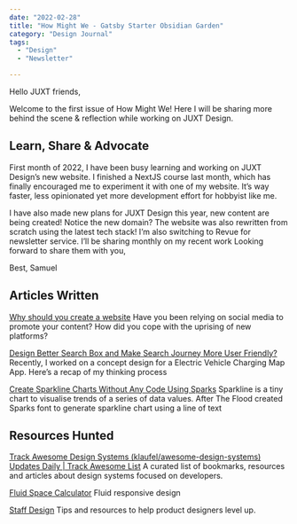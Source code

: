 ```yaml
---
date: "2022-02-28"
title: "How Might We - Gatsby Starter Obsidian Garden"
category: "Design Journal"
tags:
  - "Design"
  - "Newsletter"

---
```


Hello JUXT friends,

Welcome to the first issue of How Might We! Here I will be sharing more behind the scene & reflection while working on JUXT Design.

## Learn, Share & Advocate
First month of 2022, I have been busy learning and working on JUXT Design’s new website. I finished a NextJS course last month, which has finally encouraged me to experiment it with one of my website. It’s way faster, less opinionated yet more development effort for hobbyist like me.

I have also made new plans for JUXT Design this year, new content are being created! Notice the new domain? The website was also rewritten from scratch using the latest tech stack! I’m also switching to Revue for newsletter service. I’ll be sharing monthly on my recent work
Looking forward to share them with you,

Best,
Samuel

## Articles Written

[Why should you create a website](https://juxtdesign.cc/guides/why-should-you-create-a-website/)
Have you been relying on social media to promote your content? How did you cope with the uprising of new platforms?

[Design Better Search Box and Make Search Journey More User Friendly?](https://juxtdesign.cc/guides/design-better-search-box-and-make-search-journey-more-user-friendly/)
Recently, I worked on a concept design for a Electric Vehicle Charging Map App. Here’s a recap of my thinking process

[Create Sparkline Charts Without Any Code Using Sparks](https://juxtdesign.cc/guides/create-sparkline-charts-without-any-code-using-sparks/)
Sparkline is a tiny chart to visualise trends of a series of data values. After The Flood created Sparks font to generate sparkline chart using a line of text


## Resources Hunted

[Track Awesome Design Systems (klaufel/awesome-design-systems) Updates Daily | Track Awesome List](https://www.trackawesomelist.com/klaufel/awesome-design-systems/)
A curated list of bookmarks, resources and articles about design systems focused on developers.

[Fluid Space Calculator](https://utopia.fyi/space/calculator/)
Fluid responsive design

[Staff Design](https://staff.design/resources)
Tips and resources to help product designers level up.


